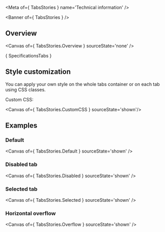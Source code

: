 
<Meta of={ TabsStories } name='Technical information' />

<Banner of={ TabsStories } />

## Overview

<Canvas of={ TabsStories.Overview } sourceState='none' />

<Markdown>{ SpecificationsTabs }</Markdown>

## Style customization

You can apply your own style on the whole tabs container or on each tab using CSS classes.

Custom CSS:

<Canvas of={ TabsStories.CustomCSS } sourceState='shown'/>

## Examples

### Default

<Canvas of={ TabsStories.Default } sourceState='shown' />

### Disabled tab

<Canvas of={ TabsStories.Disabled } sourceState='shown' />

### Selected tab

<Canvas of={ TabsStories.Selected } sourceState='shown' />

### Horizontal overflow

<Canvas of={ TabsStories.Overflow } sourceState='shown' />
